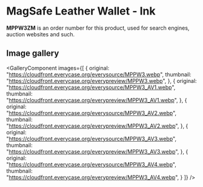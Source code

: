 
# MagSafe Leather Wallet - Ink

<Callout type='info' emoji='👉🏻'>**MPPW3ZM** is an order number for this product, used for search engines, auction websites and such.</Callout>

## Image gallery

<GalleryComponent
    images={[
      {
        original: "https://cloudfront.everycase.org/everysource/MPPW3.webp",
        thumbnail: "https://cloudfront.everycase.org/everypreview/MPPW3.webp",
      },
      {
        original: "https://cloudfront.everycase.org/everysource/MPPW3_AV1.webp",
        thumbnail: "https://cloudfront.everycase.org/everypreview/MPPW3_AV1.webp",
      },
      {
        original: "https://cloudfront.everycase.org/everysource/MPPW3_AV2.webp",
        thumbnail: "https://cloudfront.everycase.org/everypreview/MPPW3_AV2.webp",
      },
      {
        original: "https://cloudfront.everycase.org/everysource/MPPW3_AV3.webp",
        thumbnail: "https://cloudfront.everycase.org/everypreview/MPPW3_AV3.webp",
      },
      {
        original: "https://cloudfront.everycase.org/everysource/MPPW3_AV4.webp",
        thumbnail: "https://cloudfront.everycase.org/everypreview/MPPW3_AV4.webp",
      }
    ]}
  />
